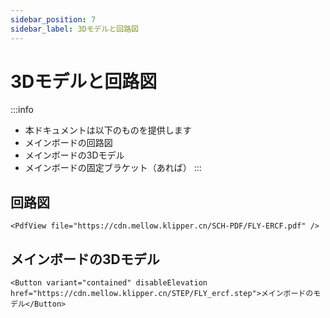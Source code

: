 ```yaml
---
sidebar_position: 7
sidebar_label: 3Dモデルと回路図
---
```




# 3Dモデルと回路図


:::info
* 本ドキュメントは以下のものを提供します
* メインボードの回路図
* メインボードの3Dモデル
* メインボードの固定ブラケット（あれば）
:::

## 回路図

    <PdfView file="https://cdn.mellow.klipper.cn/SCH-PDF/FLY-ERCF.pdf" />


## メインボードの3Dモデル

    <Button variant="contained" disableElevation href="https://cdn.mellow.klipper.cn/STEP/FLY_ercf.step">メインボードのモデル</Button>

